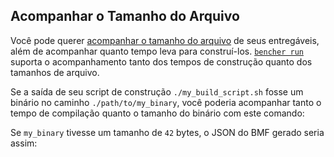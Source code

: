
## Acompanhar o Tamanho do Arquivo

Você pode querer [acompanhar o tamanho do arquivo][acompanhamento de tamanho de arquivo] de seus entregáveis,
além de acompanhar quanto tempo leva para construí-los.
<code><a href="/pt/docs/explanation/bencher-run/">bencher run</a></code>
suporta o acompanhamento tanto dos tempos de construção quanto dos tamanhos de arquivo.

Se a saída de seu script de construção `./my_build_script.sh`
fosse um binário no caminho `./path/to/my_binary`,
você poderia acompanhar tanto o tempo de compilação quanto o tamanho do binário com este comando:

<FileSize />

Se `my_binary` tivesse um tamanho de `42` bytes,
o JSON do BMF gerado seria assim:

<FileSizeJson />

[acompanhamento de tamanho de arquivo]: /pt/docs/how-to/track-file-size/
